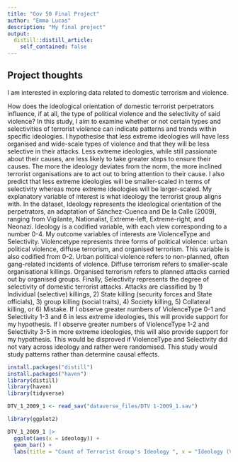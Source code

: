 ```yaml
---
title: "Gov 50 Final Project"
author: "Emma Lucas"
description: "My final project"
output:
  distill::distill_article:
    self_contained: false
---
```




## Project thoughts

I am interested in exploring data related to domestic terrorism and violence.

How does the ideological orientation of domestic terrorist perpetrators influence, if at all, the type of political violence and the selectivity of said violence? In this study, I aim to examine whether or not certain types and selectivities of terrorist violence can indicate patterns and trends within specific ideologies. I hypothesise that less extreme ideologies will have less organised and wide-scale types of violence and that they will be less selective in their attacks. Less extreme ideologies, while still passionate about their causes, are less likely to take greater steps to ensure their causes. The more the ideology deviates from the norm, the more inclined terrorist organisations are to act out to bring attention to their cause. I also predict that less extreme ideologies will be smaller-scaled in terms of selectivity whereas more extreme ideologies will be larger-scaled. My explanatory variable of interest is what ideology the terrorist group aligns with. In the dataset, Ideology represents the ideological orientation of the perpetrators, an adaptation of Sánchez-Cuenca and De la Calle (2009), ranging from Vigilante, Nationalist, Extreme-left, Extreme-right, and Neonazi. Ideology is a codified variable, with each view corresponding to a number 0-4. My outcome variables of interests are ViolenceType and Selectivity. Violencetype represents three forms of political violence: urban political violence, diffuse terrorism, and organised terrorism. This variable is also codified from 0-2. Urban political violence refers to non-planned, often gang-related incidents of violence. Diffuse terrorism refers to smaller-scale organisational killings. Organised terrorism refers to planned attacks carried out by organised groups. Finally, Selectivity represents the degree of selectivity of domestic terrorist attacks. Attacks are classified by 1) Individual (selective) killings, 2) State killing (security forces and State officials), 3) group killing (social traits), 4) Society killing, 5) Collateral killing, or 6) Mistake. If I observe greater numbers of ViolenceType 0-1 and Selectivity 1-3 and 6 in less extreme ideologies, this will provide support for my hypothesis. If I observe greater numbers of ViolenceType 1-2 and Selectivity 3-5 in more extreme ideologies, this will also provide support for my hypothesis. This would be disproved if ViolenceType and Selectivity did not vary across ideology and rather were randomised. This study would study patterns rather than determine causal effects.

```r
install.packages("distill")
install.packages("haven")
library(distill)
library(haven)
library(tidyverse)

DTV_1_2009_1 <- read_sav("dataverse_files/DTV 1-2009_1.sav")

library(ggplot2)

DTV_1_2009_1 |>
  ggplot(aes(x = ideology)) +
  geom_bar() +
  labs(title = "Count of Terrorist Group's Ideology ", x = "Ideology (Vigilante, 0, to Neonazi, 4)", y = "Count")


```